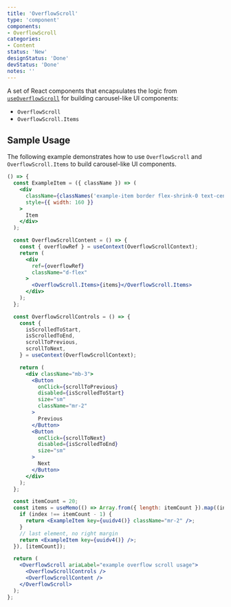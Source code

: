 ```yaml
---
title: 'OverflowScroll'
type: 'component'
components:
- OverflowScroll
categories:
- Content
status: 'New'
designStatus: 'Done'
devStatus: 'Done'
notes: ''
---
```


A set of React components that encapsulates the logic from [`useOverflowScroll`](/components/overflowscroll/useoverflowscroll) for building carousel-like UI components:
* `OverflowScroll`
* `OverflowScroll.Items`

## Sample Usage

The following example demonstrates how to use `OverflowScroll` and `OverflowScroll.Items` to build carousel-like UI components.

```jsx live
() => {
  const ExampleItem = ({ className }) => (
    <div
      className={classNames('example-item border flex-shrink-0 text-center', className)}
      style={{ width: 160 }}
    >
      Item
    </div>
  );

  const OverflowScrollContent = () => {
    const { overflowRef } = useContext(OverflowScrollContext);
    return (
      <div
        ref={overflowRef}
        className="d-flex"
      >
        <OverflowScroll.Items>{items}</OverflowScroll.Items>
      </div>
    );
  };

  const OverflowScrollControls = () => {
    const {
      isScrolledToStart,
      isScrolledToEnd,
      scrollToPrevious,
      scrollToNext,
    } = useContext(OverflowScrollContext);

    return (
      <div className="mb-3">
        <Button
          onClick={scrollToPrevious}
          disabled={isScrolledToStart}
          size="sm"
          className="mr-2"
        >
          Previous
        </Button>
        <Button
          onClick={scrollToNext}
          disabled={isScrolledToEnd}
          size="sm"
        >
          Next
        </Button>
      </div>
    );
  };

  const itemCount = 20;
  const items = useMemo(() => Array.from({ length: itemCount }).map((index) => {
    if (index !== itemCount - 1) {
      return <ExampleItem key={uuidv4()} className="mr-2" />;
    }
    // last element, no right margin
    return <ExampleItem key={uuidv4()} />;
  }), [itemCount]);

  return (
    <OverflowScroll ariaLabel="example overflow scroll usage">
      <OverflowScrollControls />
      <OverflowScrollContent />
    </OverflowScroll>
  );
};
```
